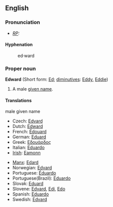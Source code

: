 ==English==

===Pronunciation===
* ''[[RP]]:'' {{IPA|/'edwəd/}}

====Hyphenation====
:ed&middot;ward

===Proper noun===
{{wikipedia}}
'''Edward''' (Short form: [[Ed]]; [[diminutive]]s: [[Eddy]], [[Eddie]])
# A male [[given name]]. 

====Translations====
;male given name
{{top}}
*Czech: [[Edvard]] {{m}}
*Dutch: [[#Dutch|Edward]] {{m}}
*French: [[Édouard]] {{m}}
*German: [[Eduard]] {{m}}
*Greek: [[Εδουάρδος]]
*Italian: [[Eduardo]] {{m}}
*[[Irish]]: [[Eamonn]] {{m}}
{{mid}}
*[[Manx]]: [[Edard]]
*Norwegian: [[Edvard]]
*Portuguese: [[Éduardo]] {{m}}
*Portuguese(Brazil): [[Eduardo]] {{m}}
*Slovak: [[Eduard#Slovak|Eduard]] {{m}}
*Slovene: [[Edvard]], [[Edi]], [[Edo]]
*Spanish: [[Eduardo]] {{m}}
*Swedish: [[Edvard]]
{{bottom}}